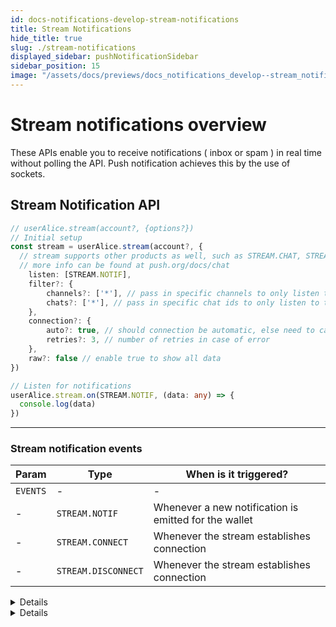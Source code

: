 ```yaml
---
id: docs-notifications-develop-stream-notifications
title: Stream Notifications
hide_title: true
slug: ./stream-notifications
displayed_sidebar: pushNotificationSidebar
sidebar_position: 15
image: "/assets/docs/previews/docs_notifications_develop--stream_notifications.png"
---
```


# Stream notifications overview

These APIs enable you to receive notifications ( inbox or spam ) in real time without polling the API. Push notification achieves this by the use of sockets.


<Head>
  <title>{"Stream Notifications | Push Notifications | Push Documentation"}
  </title>
</Head>


## Stream Notification API

<Tabs className="codetabs" groupId="code-examples">
  <TabItem value="js" attributes={{className: "codetab js"}} default>

```typescript
// userAlice.stream(account?, {options?})
// Initial setup
const stream = userAlice.stream(account?, {
  // stream supports other products as well, such as STREAM.CHAT, STREAM.CHAT_OPS
  // more info can be found at push.org/docs/chat
	listen: [STREAM.NOTIF],
	filter?: {
		channels?: ['*'], // pass in specific channels to only listen to those
		chats?: ['*'], // pass in specific chat ids to only listen to those
	},
	connection?: {
		auto?: true, // should connection be automatic, else need to call stream.connect();
		retries?: 3, // number of retries in case of error
	},
	raw?: false // enable true to show all data
})

// Listen for notifications
userAlice.stream.on(STREAM.NOTIF, (data: any) => {
  console.log(data)
})
```

  </TabItem>
</Tabs>

---

### Stream notification events

| Param    | Type                | When is it triggered?                                 |
| -------- | ------------------- | ----------------------------------------------------- |
| `EVENTS` | -                   | -                                                     |
| -        | `STREAM.NOTIF`      | Whenever a new notification is emitted for the wallet |
| -        | `STREAM.CONNECT`    | Whenever the stream establishes connection            |
| -        | `STREAM.DISCONNECT` | Whenever the stream establishes connection            |


<Details summary="Expected response (STEAM.NOTIF - Notification inbox stream)">

```typescript
{
  "event": "notification.inbox",
  "origin": "other",
  "timestamp": "2023-10-06T01:55:51.000Z",
  "from": "0xfFA1aF9E558B68bBC09ad74058331c100C135280",
  "to": [
    "eip155:0xffa1af9e558b68bbc09ad74058331c100c135280"
  ],
  "notifID": "1676",
  "channel": {
    "name": "Testing Goerli",
    "icon": "https://gateway.ipfs.io/ipfs/bafybeifu3tisz7cntfnoolwe6tthi554b2cdl46jzcr5amo6swucyautzq/QmYZZnnEuTnzjkhhnRZWaHgYTeHsohLZEme9LomWRYQAZ5",
    "url": "https://dev.push.org/"
  },
  "meta": {
    "type": "NOTIFICATION.BROADCAST"
  },
  "message": {
    "notification": {
      "title": "Testing Goerli - notification TITLE:",
      "body": "notification BODY"
    },
    "payload": {
      "title": "payload title",
      "body": "sample msg body",
      "cta": "",
      "embed": "",
      "meta": {
          "domain": "push.org"
      }
    }
  },
  "config": {
    "expiry": null,
    "silent": false,
    "hidden": false
  },
  "source": "ETH_TEST_GOERLI",
  "raw": {
    "verificationProof": "eip712v2:0xf2b50f07c7cdae4a493860554301dc017dd6f819f92db3aba534dffde210bfaa0f545818e919c42c3bb51181339af33ad83e3bc691ada7fcccdcbc7fb3b3abd91b::uid::feaa2d31-85ec-47d2-b38c-6f797f637de7"
  }
}
```

</Details>

<Details summary="Expected response (STEAM.NOTIF - Notification spam stream)">

```typescript
{
  "event": "notification.spam",
  "origin": "other",
  "timestamp": "2023-10-06T01:55:51.000Z",
  "from": "0xfFA1aF9E558B68bBC09ad74058331c100C135280",
  "to": [
    "eip155:0x1f1a304af17f22cac91eeca5f31a0f814d752377"
  ],
  "notifID": "1677",
  "channel": {
    "name": "Testing Goerli",
    "icon": "https://gateway.ipfs.io/ipfs/bafybeifu3tisz7cntfnoolwe6tthi554b2cdl46jzcr5amo6swucyautzq/QmYZZnnEuTnzjkhhnRZWaHgYTeHsohLZEme9LomWRYQAZ5",
    "url": "https://dev.push.org/"
  },
  "meta": {
    "type": "NOTIFICATION.TARGETED"
  },
  "message": {
    "notification": {
      "title": "Testing Goerli - notification TITLE:",
      "body": "notification BODY"
    },
    "payload": {
      "title": "payload title",
      "body": "sample msg body",
      "cta": "",
      "embed": "",
      "meta": {
          "domain": "push.org"
      }
    }
  },
  "config": {
    "expiry": null,
    "silent": false,
    "hidden": false
  },
  "source": "ETH_TEST_GOERLI",
  "raw": {
    "verificationProof": "eip712v2:0x6b903f16d0ce87483643e1502e7416203cb7ecef0e947a497f0fb6fbe1c43c3511f2f602b757ab02c1be7daa07f3872ee14e4d05134f1ecb3d11fe58324422c01c::uid::6c0fad10-d1eb-4779-84d3-3a96bd96263f"
  }
}
```

</Details>

